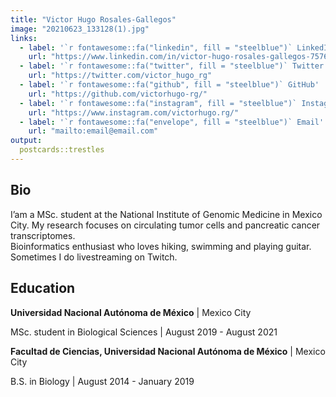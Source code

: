 ```yaml
---
title: "Victor Hugo Rosales-Gallegos"
image: "20210623_133128(1).jpg"
links:
  - label: '`r fontawesome::fa("linkedin", fill = "steelblue")` LinkedIn'
    url: "https://www.linkedin.com/in/victor-hugo-rosales-gallegos-757633181/"
  - label: '`r fontawesome::fa("twitter", fill = "steelblue")` Twitter'
    url: "https://twitter.com/victor_hugo_rg"
  - label: '`r fontawesome::fa("github", fill = "steelblue")` GitHub'
    url: "https://github.com/victorhugo-rg/"
  - label: '`r fontawesome::fa("instagram", fill = "steelblue")` Instagram'
    url: "https://www.instagram.com/victorhugo.rg/"
  - label: '`r fontawesome::fa("envelope", fill = "steelblue")` Email'
    url: "mailto:email@email.com"
output:
  postcards::trestles
---
```

 
## Bio

I'am a MSc. student at the National Institute of Genomic Medicine in Mexico City. My research focuses on circulating tumor cells and pancreatic cancer transcriptomes.\
Bioinformatics enthusiast who loves hiking, swimming and playing guitar.\ 
Sometimes I do livestreaming on Twitch.\


## Education

**Universidad Nacional Autónoma de México** | Mexico City

MSc. student in Biological Sciences | August 2019 - August 2021

**Facultad de Ciencias, Universidad Nacional Autónoma de México** | Mexico City

B.S. in Biology | August 2014 - January 2019
